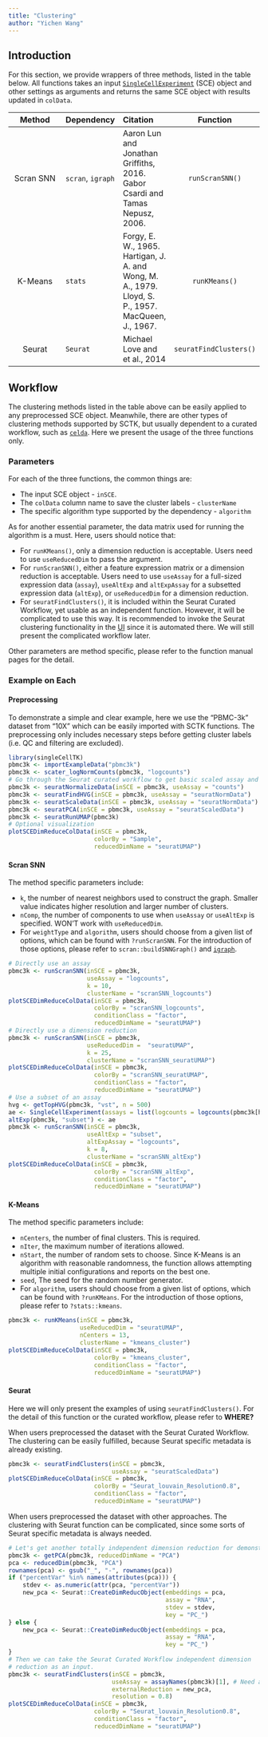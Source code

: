 ```yaml
---
title: "Clustering"
author: "Yichen Wang"
---
```


## Introduction

For this section, we provide wrappers of three methods, listed in the table below. All functions takes an input [`SingleCellExperiment`](https://rdrr.io/bioc/SingleCellExperiment/man/SingleCellExperiment.html) (SCE) object and other settings as arguments and returns the same SCE object with results updated in `colData`.  

|  Method   | Dependency        |             Citation             |    Function             |
|  :----:   |   :---            | :---                             |     :----:              |
| Scran SNN | `scran`, `igraph` | Aaron Lun and Jonathan Griffiths, 2016. Gabor Csardi and Tamas Nepusz, 2006. | `runScranSNN()`         |
| K-Means   | `stats`           | Forgy, E. W., 1965. Hartigan, J. A. and Wong, M. A., 1979. Lloyd, S. P., 1957. MacQueen, J., 1967. | `runKMeans()`           |
| Seurat    | `Seurat`          | Michael Love and et al., 2014    | `seuratFindClusters()`  |

## Workflow

The clustering methods listed in the table above can be easily applied to any preprocessed SCE object. Meanwhile, there are other types of clustering methods supported by SCTK, but usually dependent to a curated workflow, such as [`celda`](https://rdrr.io/bioc/celda/). Here we present the usage of the three functions only.  

### Parameters

For each of the three functions, the common things are:

- The input SCE object - `inSCE`.
- The `colData` column name to save the cluster labels - `clusterName`
- The specific algorithm type supported by the dependency - `algorithm`

As for another essential parameter, the data matrix used for running the algorithm is a must. Here, users should notice that:

- For `runKMeans()`, only a dimension reduction is acceptable. Users need to use `useReducedDim` to pass the argument.
- For `runScranSNN()`, either a feature expression matrix or a dimension reduction is acceptable. Users need to use `useAssay` for a full-sized expression data (`assay`), `useAltExp` and `altExpAssay` for a subsetted expression data (`altExp`), or `useReducedDim` for a dimension reduction. 
- For `seuratFindClusters()`, it is included within the Seurat Curated Workflow, yet usable as an independent function. However, it will be complicated to use this way. It is recommended to invoke the Seurat clustering functionality in the [UI](ui_clustering.html#seurat) since it is automated there. We will still present the complicated workflow later.  

Other parameters are method specific, please refer to the function manual pages for the detail. 

### Example on Each

#### Preprocessing

To demonstrate a simple and clear example, here we use the "PBMC-3k" dataset from "10X" which can be easily imported with SCTK functions. The preprocessing only includes necessary steps before getting cluster labels (i.e. QC and filtering are excluded). 

```R
library(singleCellTK)
pbmc3k <- importExampleData("pbmc3k")
pbmc3k <- scater_logNormCounts(pbmc3k, "logcounts")
# Go through the Seurat curated workflow to get basic scaled assay and dimension reduction
pbmc3k <- seuratNormalizeData(inSCE = pbmc3k, useAssay = "counts")
pbmc3k <- seuratFindHVG(inSCE = pbmc3k, useAssay = "seuratNormData")
pbmc3k <- seuratScaleData(inSCE = pbmc3k, useAssay = "seuratNormData")
pbmc3k <- seuratPCA(inSCE = pbmc3k, useAssay = "seuratScaledData")
pbmc3k <- seuratRunUMAP(pbmc3k)
# Optional visualization
plotSCEDimReduceColData(inSCE = pbmc3k, 
                        colorBy = "Sample",
                        reducedDimName = "seuratUMAP")
```

#### Scran SNN

The method specific parameters include:

- `k`, the number of nearest neighbors used to construct the graph. Smaller value indicates higher resolution and larger number of clusters. 
- `nComp`, the number of components to use when `useAssay` or `useAltExp` is specified. WON'T work with `useReducedDim`. 
- For `weightType` and `algorithm`, users should choose from a given list of options, which can be found with `?runScranSNN`. For the introduction of those options, please refer to `scran::buildSNNGraph()` and [`igraph`](https://rdrr.io/cran/igraph/). 

```R
# Directly use an assay
pbmc3k <- runScranSNN(inSCE = pbmc3k, 
                      useAssay = "logcounts",
                      k = 10,
                      clusterName = "scranSNN_logcounts")
plotSCEDimReduceColData(inSCE = pbmc3k, 
                        colorBy = "scranSNN_logcounts",
                        conditionClass = "factor",
                        reducedDimName = "seuratUMAP")
# Directly use a dimension reduction
pbmc3k <- runScranSNN(inSCE = pbmc3k, 
                      useReducedDim =  "seuratUMAP",
                      k = 25,
                      clusterName = "scranSNN_seuratUMAP")
plotSCEDimReduceColData(inSCE = pbmc3k, 
                        colorBy = "scranSNN_seuratUMAP",
                        conditionClass = "factor",
                        reducedDimName = "seuratUMAP")
# Use a subset of an assay
hvg <- getTopHVG(pbmc3k, "vst", n = 500)
ae <- SingleCellExperiment(assays = list(logcounts = logcounts(pbmc3k[hvg,])))
altExp(pbmc3k, "subset") <- ae
pbmc3k <- runScranSNN(inSCE = pbmc3k,
                      useAltExp = "subset",
                      altExpAssay = "logcounts", 
                      k = 8,
                      clusterName = "scranSNN_altExp")
plotSCEDimReduceColData(inSCE = pbmc3k, 
                        colorBy = "scranSNN_altExp",
                        conditionClass = "factor",
                        reducedDimName = "seuratUMAP")
```

#### K-Means

The method specific parameters include:  

- `nCenters`, the number of final clusters. This is required.
- `nIter`, the maximum number of iterations allowed.
- `nStart`, the number of random sets to choose. Since K-Means is an algorithm with reasonable randomness, the function allows attempting multiple initial configurations and reports on the best one.
- `seed`, The seed for the random number generator. 
- For `algorithm`, users should choose from a given list of options, which can be found with `?runKMeans`. For the introduction of those options, please refer to `?stats::kmeans`. 


```R
pbmc3k <- runKMeans(inSCE = pbmc3k, 
                    useReducedDim = "seuratUMAP", 
                    nCenters = 13, 
                    clusterName = "kmeans_cluster")
plotSCEDimReduceColData(inSCE = pbmc3k, 
                        colorBy = "kmeans_cluster",
                        conditionClass = "factor",
                        reducedDimName = "seuratUMAP")
```

#### Seurat

Here we will only present the examples of using `seuratFindClusters()`. For the detail of this function or the curated workflow, please refer to **WHERE?**  

When users preprocessed the dataset with the Seurat Curated Workflow. The clustering can be easily fulfilled, because Seurat specific metadata is already existing.  

```R
pbmc3k <- seuratFindClusters(inSCE = pbmc3k, 
                             useAssay = "seuratScaledData")
plotSCEDimReduceColData(inSCE = pbmc3k, 
                        colorBy = "Seurat_louvain_Resolution0.8", 
                        conditionClass = "factor", 
                        reducedDimName = "seuratUMAP")
```

When users preprocessed the dataset with other approaches. The clustering with Seurat function can be complicated, since some sorts of Seurat specific metadata is always needed.  

```R
# Let's get another totally independent dimension reduction for demonstration. 
pbmc3k <- getPCA(pbmc3k, reducedDimName = "PCA")
pca <- reducedDim(pbmc3k, "PCA")
rownames(pca) <- gsub("_", "-", rownames(pca))
if ("percentVar" %in% names(attributes(pca))) {
    stdev <- as.numeric(attr(pca, "percentVar"))
    new_pca <- Seurat::CreateDimReducObject(embeddings = pca, 
                                            assay = "RNA",
                                            stdev = stdev, 
                                            key = "PC_")
} else {
    new_pca <- Seurat::CreateDimReducObject(embeddings = pca, 
                                            assay = "RNA",
                                            key = "PC_")
}
# Then we can take the Seurat Curated Workflow independent dimension 
# reduction as an input. 
pbmc3k <- seuratFindClusters(inSCE = pbmc3k, 
                             useAssay = assayNames(pbmc3k)[1], # Need a placeholder
                             externalReduction = new_pca,
                             resolution = 0.8)
plotSCEDimReduceColData(inSCE = pbmc3k, 
                        colorBy = "Seurat_louvain_Resolution0.8",
                        conditionClass = "factor",
                        reducedDimName = "seuratUMAP")
```



